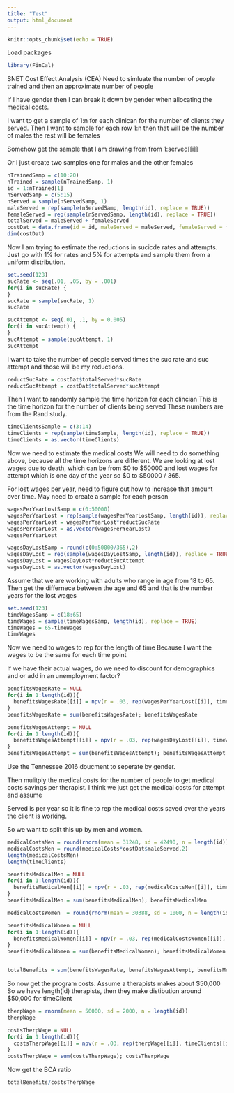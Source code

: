 ```yaml
---
title: "Test"
output: html_document
---
```


```r
knitr::opts_chunk$set(echo = TRUE)
```
Load packages
```r
library(FinCal)
```
SNET Cost Effect Analysis (CEA)
Need to simluate the number of people trained and then an approximate number of people 

If I have gender then I can break it down by gender when allocating the medical costs.

I want to get a sample of 1:n for each clinican for the number of clients they served.  Then I want to sample for each row 1:n then that will be the number of males the rest will be females

Somehow get the sample that I am drawing from from 1:served[[i]]

Or I just create two samples one for males and the other females
```r
nTrainedSamp = c(10:20)
nTrained = sample(nTrainedSamp, 1) 
id = 1:nTrained[1]
nServedSamp = c(5:15)
nServed = sample(nServedSamp, 1)
maleServed = rep(sample(nServedSamp, length(id), replace = TRUE))
femaleServed = rep(sample(nServedSamp, length(id), replace = TRUE))
totalServed = maleServed + femaleServed
costDat = data.frame(id = id, maleServed = maleServed, femaleServed = femaleServed, totalServed)
dim(costDat)

```
Now I am trying to estimate the reductions in sucicde rates and attempts.  Just go with 1% for rates and 5% for attempts and sample them from a uniform distribution.
```r
set.seed(123)
sucRate <- seq(.01, .05, by = .001) 
for(i in sucRate) { 
} 
sucRate = sample(sucRate, 1)
sucRate

sucAttempt <- seq(.01, .1, by = 0.005) 
for(i in sucAttempt) { 
} 
sucAttempt = sample(sucAttempt, 1)
sucAttempt
```
I want to take the number of people served times the suc rate and suc attempt and those will be my reductions.
```r
reductSucRate = costDat$totalServed*sucRate
reductSucAttempt = costDat$totalServed*sucAttempt
```
Then I want to randomly sample the time horizon for each clincian
This is the time horizon for the number of clients being served
These numbers are from the Rand study.
```r
timeClientsSample = c(3:14)
timeClients = rep(sample(timeSample, length(id), replace = TRUE))
timeClients = as.vector(timeClients)
```
Now we need to estimate the medical costs 
We will need to do something above, because all the time horizons are different.
We are looking at lost wages due to death, which can be from $0 to $50000 and lost wages for attempt which is one day of the year so $0 to $50000 / 365.   

For lost wages per year, need to figure out how to increase that amount over time.
May need to create a sample for each person
```r
wagesPerYearLostSamp = c(0:50000)
wagesPerYearLost = rep(sample(wagesPerYearLostSamp, length(id)), replace = TRUE)
wagesPerYearLost = wagesPerYearLost*reductSucRate
wagesPerYearLost = as.vector(wagesPerYearLost)
wagesPerYearLost

wagesDayLostSamp = round(c(0:50000/365),2)
wagesDayLost = rep(sample(wagesDayLostSamp, length(id)), replace = TRUE)
wagesDayLost = wagesDayLost*reductSucAttempt
wagesDayLost = as.vector(wagesDayLost)
```
Assume that we are working with adults who range in age from 18 to 65.  
Then get the differnece between the age and 65 and that is the number years for the lost wages
```r
set.seed(123)
timeWagesSamp = c(18:65)
timeWages = sample(timeWagesSamp, length(id), replace = TRUE)
timeWages = 65-timeWages
timeWages
```
Now we need to wages to rep for the length of time 
Because I want the wages to be the same for each time point

If we have their actual wages, do we need to discount for demographics and or add in an unemployment factor?
```r
benefitsWagesRate = NULL
for(i in 1:length(id)){
  benefitsWagesRate[[i]] = npv(r = .03, rep(wagesPerYearLost[[i]], timeWages[[i]]))
}
benefitsWagesRate = sum(benefitsWagesRate); benefitsWagesRate

benefitsWagesAttempt = NULL
for(i in 1:length(id)){
  benefitsWagesAttempt[[i]] = npv(r = .03, rep(wagesDayLost[[i]], timeWages[[i]]))
}
benefitsWagesAttempt = sum(benefitsWagesAttempt); benefitsWagesAttempt
```
Use the Tennessee 2016 doucment to seperate by gender.   

Then mulitply the medical costs for the number of people to get medical costs savings per therapist.  I think we just get the medical costs for attempt and assume 

Served is per year so it is fine to rep the medical costs saved over the years the client is working.

So we want to split this up by men and women.  
```r
medicalCostsMen = round(rnorm(mean = 31248, sd = 42490, n = length(id)),2)
medicalCostsMen = round(medicalCosts*costDat$maleServed,2)
length(medicalCostsMen)
length(timeClients)

benefitsMedicalMen = NULL
for(i in 1:length(id)){
  benefitsMedicalMen[[i]] = npv(r = .03, rep(medicalCostsMen[[i]], timeClients[[i]]))
}
benefitsMedicalMen = sum(benefitsMedicalMen); benefitsMedicalMen

medicalCostsWomen  = round(rnorm(mean = 30388, sd = 1000, n = length(id)),2)

benefitsMedicalWomen = NULL
for(i in 1:length(id)){
  benefitsMedicalWomen[[i]] = npv(r = .03, rep(medicalCostsWomen[[i]], timeClients[[i]]))
}
benefitsMedicalWomen = sum(benefitsMedicalWomen); benefitsMedicalWomen


totalBenefits = sum(benefitsWagesRate, benefitsWagesAttempt, benefitsMedicalWomen, benefitsMedicalMen)
```
So now get the program costs.  Assume a therapists makes about $50,000
So we have length(id) therapists, then they make distibution around $50,000 for timeClient
```r
therpWage = rnorm(mean = 50000, sd = 2000, n = length(id))
therpWage

costsTherpWage = NULL
for(i in 1:length(id)){
  costsTherpWage[[i]] = npv(r = .03, rep(therpWage[[i]], timeClients[[i]]))
}
costsTherpWage = sum(costsTherpWage); costsTherpWage
```
Now get the BCA ratio 
```r
totalBenefits/costsTherpWage
```








